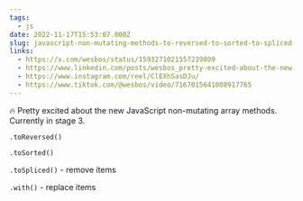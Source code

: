 ```yaml
---
tags:
  - js
date: 2022-11-17T15:53:07.000Z
slug: javascript-non-mutating-methods-to-reversed-to-sorted-to-spliced-and-with
links:
  - https://x.com/wesbos/status/1593271021557239809
  - https://www.linkedin.com/posts/wesbos_pretty-excited-about-the-new-javascript-activity-6999037356494245888-r_rX/
  - https://www.instagram.com/reel/ClEXhSasDJu/
  - https://www.tiktok.com/@wesbos/video/7167015641008917765
---
```


🔥 Pretty excited about the new JavaScript non-mutating array methods. Currently in stage 3. 

`.toReversed()`

`.toSorted()` 

`.toSpliced()` - remove items

`.with()` - replace items
